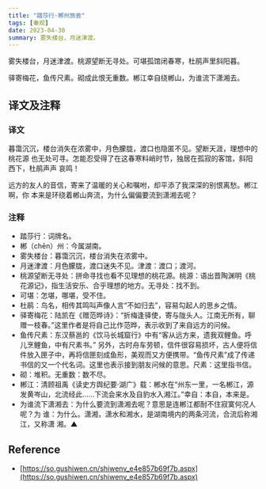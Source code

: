 ```yaml
---
title: "踏莎行·郴州旅舍"
tags: [秦观]
date: 2023-04-30
summary: 雾失楼台，月迷津渡。
---
```


雾失楼台，月迷津渡。桃源望断无寻处。可堪孤馆闭春寒，杜鹃声里斜阳暮。

驿寄梅花，鱼传尺素。砌成此恨无重数。郴江幸自绕郴山，为谁流下潇湘去。

## 译文及注释

### 译文

暮霭沉沉，楼台消失在浓雾中，月色朦胧，渡口也隐匿不见。望断天涯，理想中的桃花源
也无处可寻。怎能忍受得了在这春寒料峭时节，独居在孤寂的客馆，斜阳西下，杜鹃声声
哀鸣！

远方的友人的音信，寄来了温暖的关心和嘱咐，却平添了我深深的别恨离愁。郴江啊，你
本来是环绕着郴山奔流，为什么偏偏要流到潇湘去呢？

### 注释

- 踏莎行：词牌名。
- 郴（chēn）州：今属湖南。
- 雾失楼台：暮霭沉沉，楼台消失在浓雾中。
- 月迷津渡：月色朦胧，渡口迷失不见。津渡：渡口；渡河。
- 桃源望断无寻处：拼命寻找也看不见理想的桃花源。桃源：语出晋陶渊明《桃花源记》，指生活安乐、合乎理想的地方。无寻处：找不到。
- 可堪：怎堪，哪堪，受不住。
- 杜鹃：鸟名，相传其鸣叫声像人言“不如归去”，容易勾起人的思乡之情。
- 驿寄梅花：陆凯在《赠范晔诗》：“折梅逢驿使，寄与陇头人。江南无所有，聊赠一枝春。”这里作者是将自己比作范晔，表示收到了来自远方的问候。 
- 鱼传尺素：东汉蔡邕的《饮马长城窟行》中有“客从远方来，遗我双鲤鱼。呼儿烹鲤鱼，中有尺素书。” 另外，古时舟车劳顿，信件很容易损坏，古人便将信件放入匣子中，再将信匣刻成鱼形，美观而又方便携带。“鱼传尺素”成了传递书信的又一个代名词。这里也表示接到朋友问候的意思。尺素：这里指书信。
- 砌：堆积。无重数：数不尽。
- 郴江：清顾祖禹《读史方舆纪要·湖广》载：郴水在“州东一里，一名郴江，源发黄岑山，北流经此……下流会来水及自豹水入湘江。”幸自：本自，本来是。
- 为谁流下潇湘去：为什么要流到潇湘去呢？意思是连郴江都耐不住寂寞何况人呢？为
  谁：为什么。潇湘，潇水和湘水，是湖南境内的两条河流，合流后称湘江，又称潇
  湘。▲

## Reference

- [https://so.gushiwen.cn/shiwenv_e4e857b69f7b.aspx](https://so.gushiwen.cn/shiwenv_e4e857b69f7b.aspx)